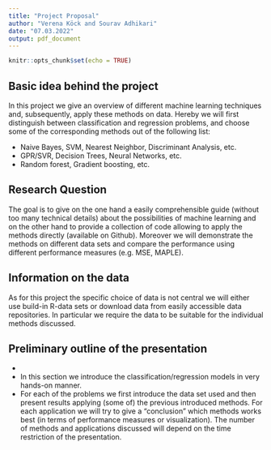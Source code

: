 ```yaml
---
title: "Project Proposal"
author: "Verena Köck and Sourav Adhikari"
date: "07.03.2022"
output: pdf_document
---
```


```r
knitr::opts_chunk$set(echo = TRUE)
```


## Basic idea behind the project

In this project we give an overview of different machine learning techniques and, subsequently, apply these methods on data. Hereby we will first distinguish between classification and regression problems, and choose some of the corresponding methods out of the following list: 

* \textbf{Classification:} Naive Bayes, SVM, Nearest Neighbor, Discriminant Analysis, etc. 
* \textbf{Regression:} GPR/SVR, Decision Trees, Neural Networks, etc. 
* \textbf{Both:} Random forest, Gradient boosting, etc. 


## Research Question

The goal is to give on the one hand a easily comprehensible guide (without too many technical details) about the possibilities of machine learning and on the other hand to provide a collection of code allowing to apply the methods directly (available on Github). Moreover we will demonstrate the methods on different data sets and compare the performance using different performance measures (e.g. MSE, MAPLE).    


## Information on the data

As for this project the specific choice of data is not central we will either use build-in R-data sets or download data from easily accessible data repositories. In particular we require the data to be suitable for the individual methods discussed.  


## Preliminary outline of the presentation


* \textbf{Introduction} 
* \textbf{Models:} In this section we introduce the classification/regression models in very hands-on manner. 
* \textbf{Applications:} For each of the problems we first introduce the data set used and then present results applying (some of) the previous introduced methods. For each application we will try to give a "conclusion" which methods works best (in terms of performance measures or visualization). The number of methods and applications discussed will depend on the time restriction of the presentation. 

